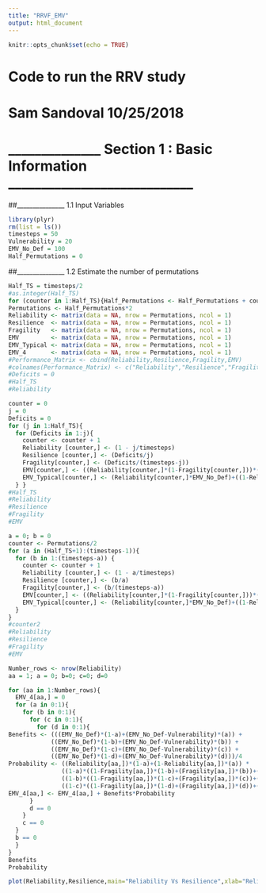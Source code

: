 ```yaml
---
title: "RRVF_EMV"
output: html_document
---
```

```r
knitr::opts_chunk$set(echo = TRUE)
```
# Code to run the RRV study
# Sam Sandoval 10/25/2018

# ______________ Section 1 : Basic Information ____________________________
##_______________        1.1 Input Variables
```r
library(plyr)
rm(list = ls())
timesteps = 50
Vulnerability = 20
EMV_No_Def = 100
Half_Permutations = 0
```

##_______________        1.2 Estimate the number of permutations
```r
Half_TS = timesteps/2
#as.integer(Half_TS)
for (counter in 1:Half_TS){Half_Permutations <- Half_Permutations + counter}
Permutations <- Half_Permutations*2
Reliability <- matrix(data = NA, nrow = Permutations, ncol = 1)
Resilience  <- matrix(data = NA, nrow = Permutations, ncol = 1)
Fragility   <- matrix(data = NA, nrow = Permutations, ncol = 1)
EMV         <- matrix(data = NA, nrow = Permutations, ncol = 1)
EMV_Typical <- matrix(data = NA, nrow = Permutations, ncol = 1)
EMV_4       <- matrix(data = NA, nrow = Permutations, ncol = 1)
#Performance_Matrix <- cbind(Reliability,Resilience,Fragility,EMV)
#colnames(Performance_Matrix) <- c("Reliability","Resilience","Fragility","EMV")
#Deficits = 0
#Half_TS
#Reliability

```

```r
counter = 0
j = 0
Deficits = 0
for (j in 1:Half_TS){
  for (Deficits in 1:j){
    counter <- counter + 1
    Reliability [counter,] <- (1 - j/timesteps)
    Resilience [counter,] <- (Deficits/j)
    Fragility[counter,] <- (Deficits/(timesteps-j))
    EMV[counter,] <- ((Reliability[counter,]*(1-Fragility[counter,]))*(EMV_No_Def*2) + (Reliability[counter,]*Fragility[counter,])*(EMV_No_Def+(EMV_No_Def-Vulnerability)) + ((1-Reliability[counter,])*Resilience[counter,])*((EMV_No_Def-Vulnerability)+EMV_No_Def) + ((1-Reliability[counter,])*(1-Resilience[counter,]))*((EMV_No_Def-Vulnerability)*2))/2
    EMV_Typical[counter,] <- (Reliability[counter,]*EMV_No_Def)+((1-Reliability[counter,])*(EMV_No_Def-Vulnerability))
  } }
#Half_TS
#Reliability
#Resilience
#Fragility
#EMV
```

```r
a = 0; b = 0
counter <- Permutations/2
for (a in (Half_TS+1):(timesteps-1)){
  for (b in 1:(timesteps-a)) {
    counter <- counter + 1
    Reliability [counter,] <- (1 - a/timesteps)
    Resilience [counter,] <- (b/a)
    Fragility[counter,] <- (b/(timesteps-a))
    EMV[counter,] <- ((Reliability[counter,]*(1-Fragility[counter,]))*(EMV_No_Def*2) + (Reliability[counter,]*Fragility[counter,])*(EMV_No_Def+(EMV_No_Def-Vulnerability)) + ((1-Reliability[counter,])*Resilience[counter,])*((EMV_No_Def-Vulnerability)+EMV_No_Def) + ((1-Reliability[counter,])*(1-Resilience[counter,]))*((EMV_No_Def-Vulnerability)*2))/2
    EMV_Typical[counter,] <- (Reliability[counter,]*EMV_No_Def)+((1-Reliability[counter,])*(EMV_No_Def-Vulnerability))
  }
}
#counter2
#Reliability
#Resilience
#Fragility
#EMV
```

```r
Number_rows <- nrow(Reliability)
aa = 1; a = 0; b=0; c=0; d=0

for (aa in 1:Number_rows){
  EMV_4[aa,] = 0
  for (a in 0:1){
    for (b in 0:1){
      for (c in 0:1){
        for (d in 0:1){
Benefits <- (((EMV_No_Def)*(1-a)+(EMV_No_Def-Vulnerability)*(a)) + 
            ((EMV_No_Def)*(1-b)+(EMV_No_Def-Vulnerability)*(b)) + 
            ((EMV_No_Def)*(1-c)+(EMV_No_Def-Vulnerability)*(c)) + 
            ((EMV_No_Def)*(1-d)+(EMV_No_Def-Vulnerability)*(d)))/4
Probability <- ((Reliability[aa,])*(1-a)+(1-Reliability[aa,])*(a)) *
               ((1-a)*((1-Fragility[aa,])*(1-b)+(Fragility[aa,])*(b))+(a)*((Resilience[aa,])*(1-b)+(1-Resilience[aa,])*(b)))*
               ((1-b)*((1-Fragility[aa,])*(1-c)+(Fragility[aa,])*(c))+(b)*((Resilience[aa,])*(1-c)+(1-Resilience[aa,])*(c)))*
               ((1-c)*((1-Fragility[aa,])*(1-d)+(Fragility[aa,])*(d))+(c)*((Resilience[aa,])*(1-d)+(1-Resilience[aa,])*(d)))
EMV_4[aa,] <- EMV_4[aa,] + Benefits*Probability 
      } 
      d == 0 
    } 
    c == 0 
  } 
  b == 0 
  } 
}
Benefits
Probability
```



```r

plot(Reliability,Resilience,main="Reliability Vs Resilience",xlab="Reliability",ylab="Resilience")

```

